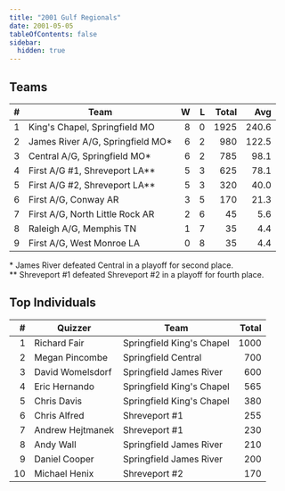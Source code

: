 ```yaml
---
title: "2001 Gulf Regionals"
date: 2001-05-05
tableOfContents: false
sidebar:
  hidden: true
---
```


## Teams

|    # | Team                             |    W |    L | Total |   Avg |
| ---: | -------------------------------- | ---: | ---: | ----: | ----: |
|    1 | King's Chapel, Springfield MO    |    8 |    0 |  1925 | 240.6 |
|    2 | James River A/G, Springfield MO* |    6 |    2 |   980 | 122.5 |
|    3 | Central A/G, Springfield MO*     |    6 |    2 |   785 |  98.1 |
|    4 | First A/G #1, Shreveport LA**    |    5 |    3 |   625 |  78.1 |
|    5 | First A/G #2, Shreveport LA**    |    5 |    3 |   320 |  40.0 |
|    6 | First A/G, Conway AR             |    3 |    5 |   170 |  21.3 |
|    7 | First A/G, North Little Rock AR  |    2 |    6 |    45 |   5.6 |
|    8 | Raleigh A/G, Memphis TN          |    1 |    7 |    35 |   4.4 |
|    9 | First A/G, West Monroe LA        |    0 |    8 |    35 |   4.4 |

\* James River defeated Central in a playoff for second place.\
\*\* Shreveport #1 defeated Shreveport #2 in a playoff for fourth place.

## Top Individuals

|    # | Quizzer          | Team                      | Total |
| ---: | ---------------- | ------------------------- | ----: |
|    1 | Richard Fair     | Springfield King's Chapel |  1000 |
|    2 | Megan Pincombe   | Springfield Central       |   700 |
|    3 | David Womelsdorf | Springfield James River   |   600 |
|    4 | Eric Hernando    | Springfield King's Chapel |   565 |
|    5 | Chris Davis      | Springfield King's Chapel |   380 |
|    6 | Chris Alfred     | Shreveport #1             |   255 |
|    7 | Andrew Hejtmanek | Shreveport #1             |   230 |
|    8 | Andy Wall        | Springfield James River   |   210 |
|    9 | Daniel Cooper    | Springfield James River   |   200 |
|   10 | Michael Henix    | Shreveport #2             |   170 |

